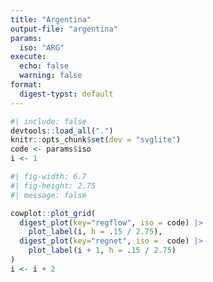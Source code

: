 ```yaml
---
title: "Argentina"
output-file: "argentina"
params:
  iso: "ARG"
execute:
  echo: false
  warning: false
format:
  digest-typst: default
---
```


```r
#| include: false
devtools::load_all(".")
knitr::opts_chunk$set(dev = "svglite")
code <- params$iso
i <- 1
```

```{=typst}
#header(name: "I. Header")
```

```{=typst}
#caption[`r caption_placeholder(2)`]
```

```r
#| fig-width: 6.7
#| fig-height: 2.75
#| message: false

cowplot::plot_grid(
  digest_plot(key="regflow", iso = code) |> 
    plot_label(i, h = .15 / 2.75),
  digest_plot(key="regnet", iso =  code) |> 
    plot_label(i + 1, h = .15 / 2.75)
)
i <- i + 2
```

